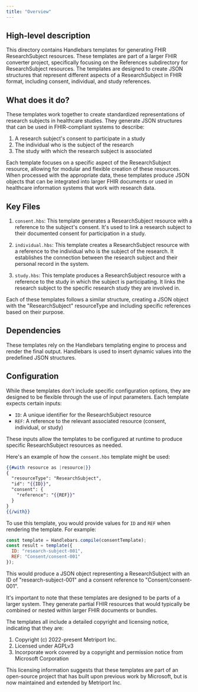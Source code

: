 ```yaml
---
title: "Overview"
---
```


## High-level description
This directory contains Handlebars templates for generating FHIR ResearchSubject resources. These templates are part of a larger FHIR converter project, specifically focusing on the References subdirectory for ResearchSubject resources. The templates are designed to create JSON structures that represent different aspects of a ResearchSubject in FHIR format, including consent, individual, and study references.

## What does it do?
These templates work together to create standardized representations of research subjects in healthcare studies. They generate JSON structures that can be used in FHIR-compliant systems to describe:

1. A research subject's consent to participate in a study
2. The individual who is the subject of the research
3. The study with which the research subject is associated

Each template focuses on a specific aspect of the ResearchSubject resource, allowing for modular and flexible creation of these resources. When processed with the appropriate data, these templates produce JSON objects that can be integrated into larger FHIR documents or used in healthcare information systems that work with research data.

## Key Files
1. `consent.hbs`: This template generates a ResearchSubject resource with a reference to the subject's consent. It's used to link a research subject to their documented consent for participation in a study.

2. `individual.hbs`: This template creates a ResearchSubject resource with a reference to the individual who is the subject of the research. It establishes the connection between the research subject and their personal record in the system.

3. `study.hbs`: This template produces a ResearchSubject resource with a reference to the study in which the subject is participating. It links the research subject to the specific research study they are involved in.

Each of these templates follows a similar structure, creating a JSON object with the "ResearchSubject" resourceType and including specific references based on their purpose.

## Dependencies
These templates rely on the Handlebars templating engine to process and render the final output. Handlebars is used to insert dynamic values into the predefined JSON structures.

## Configuration
While these templates don't include specific configuration options, they are designed to be flexible through the use of input parameters. Each template expects certain inputs:

- `ID`: A unique identifier for the ResearchSubject resource
- `REF`: A reference to the relevant associated resource (consent, individual, or study)

These inputs allow the templates to be configured at runtime to produce specific ResearchSubject resources as needed.

Here's an example of how the `consent.hbs` template might be used:

```handlebars
{{#with resource as |resource|}}
{
  "resourceType": "ResearchSubject",
  "id": "{{ID}}",
  "consent": {
    "reference": "{{REF}}"
  }
}
{{/with}}
```

To use this template, you would provide values for `ID` and `REF` when rendering the template. For example:

```javascript
const template = Handlebars.compile(consentTemplate);
const result = template({
  ID: "research-subject-001",
  REF: "Consent/consent-001"
});
```

This would produce a JSON object representing a ResearchSubject with an ID of "research-subject-001" and a consent reference to "Consent/consent-001".

It's important to note that these templates are designed to be parts of a larger system. They generate partial FHIR resources that would typically be combined or nested within larger FHIR documents or bundles.

The templates all include a detailed copyright and licensing notice, indicating that they are:
1. Copyright (c) 2022-present Metriport Inc.
2. Licensed under AGPLv3
3. Incorporate work covered by a copyright and permission notice from Microsoft Corporation

This licensing information suggests that these templates are part of an open-source project that has built upon previous work by Microsoft, but is now maintained and extended by Metriport Inc.